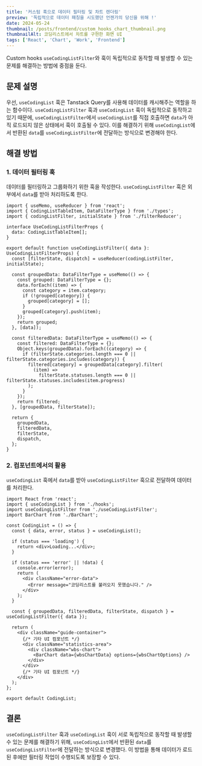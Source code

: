 ```yaml
---
title: '커스텀 훅으로 데이터 필터링 및 차트 렌더링'
preview: '독립적으로 데이터 패칭을 시도했던 언젠가의 당신을 위해 !'
date: 2024-05-24
thumbnail: /posts/frontend/custom_hooks_chart_thumbnail.png
thumbnailAlt: 코딩리스트에서 차트를 구현한 화면 UI
tags: ['React', 'Chart', 'Work', 'Frontend']
---
```


Custom hooks `useCodingListFilter`와 훅이 독립적으로 동작할 때 발생할 수 있는 문제를 해결하는 방법에 중점을 둔다.

## 문제 설명

우선, `useCodingList` 훅은 Tanstack Query를 사용해 데이터를 캐시해주는 역할을 하는 함수이다.
`useCodingListFilter` 훅과 `useCodingList` 훅이 독립적으로 동작하고 있기 때문에, `useCodingListFilter`에서 `useCodingList`를 직접 호출하면 `data`가 아직 로드되지 않은 상태에서 훅이 호출될 수 있다. 이를 해결하기 위해 `useCodingList`에서 반환된 `data`를 `useCodingListFilter`에 전달하는 방식으로 변경해야 한다.

## 해결 방법

### 1. 데이터 필터링 훅

데이터를 필터링하고 그룹화하기 위한 훅을 작성한다. `useCodingListFilter` 훅은 외부에서 `data`를 받아 처리하도록 한다.

```tsx
import { useMemo, useReducer } from 'react';
import { CodingListTableItem, DataFilterType } from './types';
import { codingListFilter, initialState } from './filterReducer';

interface UseCodingListFilterProps {
  data: CodingListTableItem[];
}

export default function useCodingListFilter({ data }: UseCodingListFilterProps) {
  const [filterState, dispatch] = useReducer(codingListFilter, initialState);

  const groupedData: DataFilterType = useMemo(() => {
    const grouped: DataFilterType = {};
    data.forEach((item) => {
      const category = item.category;
      if (!grouped[category]) {
        grouped[category] = [];
      }
      grouped[category].push(item);
    });
    return grouped;
  }, [data]);

  const filteredData: DataFilterType = useMemo(() => {
    const filtered: DataFilterType = {};
    Object.keys(groupedData).forEach((category) => {
      if (filterState.categories.length === 0 || filterState.categories.includes(category)) {
        filtered[category] = groupedData[category].filter(
          (item) =>
            filterState.statuses.length === 0 || filterState.statuses.includes(item.progress)
        );
      }
    });
    return filtered;
  }, [groupedData, filterState]);

  return {
    groupedData,
    filteredData,
    filterState,
    dispatch,
  };
}
```

### 2. 컴포넌트에서의 활용

`useCodingList` 훅에서 `data`를 받아 `useCodingListFilter` 훅으로 전달하여 데이터를 처리한다.

```tsx
import React from 'react';
import { useCodingList } from './hooks';
import useCodingListFilter from './useCodingListFilter';
import BarChart from './BarChart';

const CodingList = () => {
  const { data, error, status } = useCodingList();

  if (status === 'loading') {
    return <div>Loading...</div>;
  }

  if (status === 'error' || !data) {
    console.error(error);
    return (
      <div className="error-data">
        <Error message="코딩리스트를 불러오지 못했습니다." />
      </div>
    );
  }

  const { groupedData, filteredData, filterState, dispatch } = useCodingListFilter({ data });

  return (
    <div className="guide-container">
      {/* 기타 UI 컴포넌트 */}
      <div className="statistics-area">
        <div className="wbs-chart">
          <BarChart data={wbsChartData} options={wbsChartOptions} />
        </div>
      </div>
      {/* 기타 UI 컴포넌트 */}
    </div>
  );
};

export default CodingList;
```

## 결론

`useCodingListFilter` 훅과 `useCodingList` 훅이 서로 독립적으로 동작할 때 발생할 수 있는 문제를 해결하기 위해, `useCodingList`에서 반환된 `data`를 `useCodingListFilter`에 전달하는 방식으로 변경했다. 이 방법을 통해 데이터가 로드된 후에만 필터링 작업이 수행되도록 보장할 수 있다.
